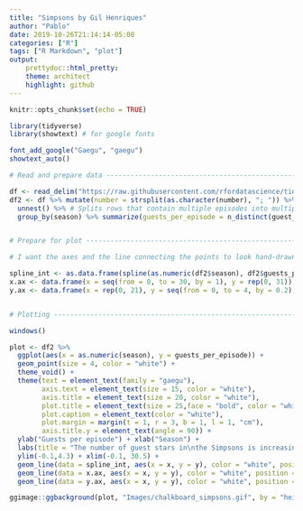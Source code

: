 ---
title: "Simpsons by Gil Henriques"
author: "Pablo"
date: 2019-10-26T21:14:14-05:00
categories: ["R"]
tags: ["R Markdown", "plot"]
output: 
    prettydoc::html_pretty:
    theme: architect
    highlight: github
---

```{r setup, include=FALSE}
knitr::opts_chunk$set(echo = TRUE)
```

```{r warning = FALSE, error = FALSE, message = FALSE}

library(tidyverse)
library(showtext) # for google fonts

font_add_google("Gaegu", "gaegu")
showtext_auto()

# Read and prepare data ---------------------------------------------------

df <- read_delim("https://raw.githubusercontent.com/rfordatascience/tidytuesday/master/data/2019/2019-08-27/simpsons-guests.csv", delim = "|", quote = "")
df2 <- df %>% mutate(number = strsplit(as.character(number), "; ")) %>% 
  unnest() %>% # Splits rows that contain multiple episodes into multiple rows
  group_by(season) %>% summarize(guests_per_episode = n_distinct(guest_star)/n_distinct(number))


# Prepare for plot --------------------------------------------------------

# I want the axes and the line connecting the points to look hand-drawn, so I will use geom_line + jitter to draw them

spline_int <- as.data.frame(spline(as.numeric(df2$season), df2$guests_per_episode, method = "natural"))
x.ax <- data.frame(x = seq(from = 0, to = 30, by = 1), y = rep(0, 31))
y.ax <- data.frame(x = rep(0, 21), y = seq(from = 0, to = 4, by = 0.2))


# Plotting ----------------------------------------------------------------

windows()

plot <- df2 %>% 
  ggplot(aes(x = as.numeric(season), y = guests_per_episode)) + 
  geom_point(size = 4, color = "white") + 
  theme_void() + 
  theme(text = element_text(family = "gaegu"),
        axis.text = element_text(size = 15, color = "white"),
        axis.title = element_text(size = 20, color = "white"),
        plot.title = element_text(size = 25,face = "bold", color = "white", hjust = 0.5),
        plot.caption = element_text(color = "white"),
        plot.margin = margin(t = 1, r = 3, b = 1, l = 1, "cm"),
        axis.title.y = element_text(angle = 90)) + 
  ylab("Guests per episode") + xlab("Season") + 
  labs(title = "The number of guest stars in\nthe Simpsons is increasing", caption = "@_Gil_Henriques for #TidyTuesday") +
  ylim(-0.1,4.3) + xlim(-0.1, 30.5) + 
  geom_line(data = spline_int, aes(x = x, y = y), color = "white", position = position_jitter(w = 0.05, h = 0.05), size = 0.8) +
  geom_line(data = x.ax, aes(x = x, y = y), color = "white", position = position_jitter(w = 0.0, h = 0.05), size = 0.8) +
  geom_line(data = y.ax, aes(x = x, y = y), color = "white", position = position_jitter(w = 0.05, h = 0.0), size = 0.8)

ggimage::ggbackground(plot, "Images/chalkboard_simpsons.gif", by = "height")



```


